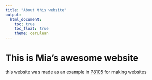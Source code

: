 ```yaml
---
title: "About this website"
output: 
  html_document:
    toc: true
    toc_float: true
    theme: cerulean
---
```


# This is Mia's awesome website

this website was made as an example in [P8105](https://p8105.com/index.html) for making websites

